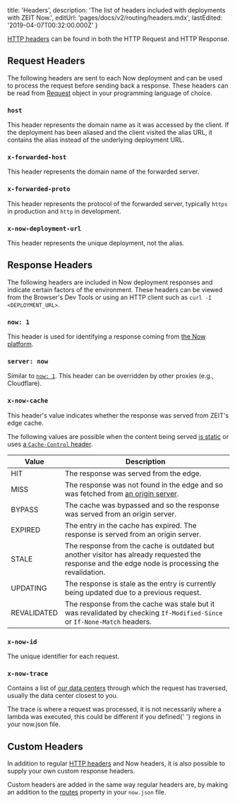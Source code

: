 
  title: 'Headers',
  description: 'The list of headers included with deployments with ZEIT Now.',
  editUrl: 'pages/docs/v2/routing/headers.mdx',
  lastEdited: '2019-04-07T00:32:00.000Z'
}

[HTTP headers](https://developer.mozilla.org/en-US/docs/Web/HTTP/Headers) can be found in both the HTTP Request and HTTP Response.

## Request Headers

The following headers are sent to each Now deployment and can be used to process the request before sending back a response. These headers can be read from [Request](https://nodejs.org/api/http.html#http_message_headers) object in your programming language of choice.

### `host`

This header represents the domain name as it was accessed by the client. If the deployment has been aliased and the client visited the alias URL, it contains the alias instead of the underlying deployment URL.

### `x-forwarded-host`

This header represents the domain name of the forwarded server.

### `x-forwarded-proto`

This header represents the protocol of the forwarded server, typically `https` in production and `http` in development.

### `x-now-deployment-url`

This header represents the unique deployment, not the alias.

## Response Headers

The following headers are included in Now deployment responses and indicate certain factors of the environment. These headers can be viewed from the Browser's Dev Tools or using an HTTP client such as `curl -I <DEPLOYMENT_URL>`. 

### `now: 1`

This header is used for identifying a response coming from [the Now platform](/docs/v2/platform/overview/).

### `server: now`

Similar to [`now: 1`](#now:-1). This header can be overridden by other proxies (e.g., Cloudflare).

### `x-now-cache`

This header's value indicates whether the response was served from ZEIT's edge cache.

The following values are possible when the content being served [is static](/docs/v2/routing/caching#caching-static-files) or uses [a `Cache-Control` header](/docs/v2/routing/caching#caching-lambda-responses).

| Value                                      | Description                                                                                                                                      |
| ------------------------------------------ | ------------------------------------------------------------------------------------------------------------------------------------------------ |
| <RequestHeader>HIT</RequestHeader>         | The response was served from the edge.                                                                                                           |
| <RequestHeader>MISS</RequestHeader>        | The response was not found in the edge and so was fetched from [an origin server](/docs/v2/platform/regions-and-providers/).                     |
| <RequestHeader>BYPASS</RequestHeader>      | The cache was bypassed and so the response was served from an origin server.                                                                     |
| <RequestHeader>EXPIRED</RequestHeader>     | The entry in the cache has expired. The response is served from an origin server.                                                                |
| <RequestHeader>STALE</RequestHeader>       | The response from the cache is outdated but another visitor has already requested the response and the edge node is processing the revalidation. |
| <RequestHeader>UPDATING</RequestHeader>    | The response is stale as the entry is currently being updated due to a previous request.                                                         |
| <RequestHeader>REVALIDATED</RequestHeader> | The response from the cache was stale but it was revalidated by checking `If-Modified-Since` or `If-None-Match` headers.                         |

### `x-now-id`

The unique identifier for each request.

### `x-now-trace`

Contains a list of [our data centers](/docs/v2/platform/regions-and-providers/) through which the request has traversed, usually the data center closest to you.

<Note>
  The trace is where a request was processed, it is not necessarily where a
  lambda was executed, this could be different if you defined{' '}
  <InlineCode>regions</InlineCode> in your
  <InlineCode>now.json</InlineCode> file.
</Note>

## Custom Headers

In addition to regular [HTTP headers](https://developer.mozilla.org/en-US/docs/Web/HTTP/Headers) and Now headers, it is also possible to supply your own custom response headers.

Custom headers are added in the same way regular headers are, by making an addition to the [routes](/docs/v2/deployments/routes/#headers) property in your `now.json` file.

